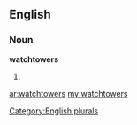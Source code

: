 ==English==

===Noun===
'''watchtowers'''

# {{plural of|[[watchtower]]}}

[[Category:English plurals]]

[[ar:watchtowers]]
[[my:watchtowers]]